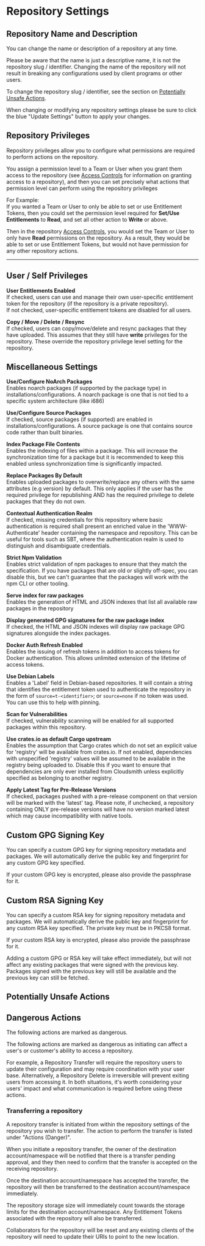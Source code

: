 
# Repository Settings

## Repository Name and Description

You can change the name or description of a repository at any time. 

Please be aware that the name is just a descriptive name, it is not the repository slug / identifier. Changing the name of the repository will not result in breaking any configurations used by client programs or other users.

<BlockImage src={img_rpm_cloudsmith_rpm_example_1_0_1_COhhH8fjPOlhiPad_Pro_2} alt="Repository Name and Description"></BlockImage>

To change the repository slug / identifier, see the section on [Potentially Unsafe Actions](/repositories/repository-settings#potentially-unsafe-actions).

<Note variant="note">
  When changing or modifying any repository settings please be sure to click the blue "Update Settings" button to apply your changes.
</Note>

## Repository Privileges

<BlockImage src={img_repo_settingsiPad_Pro} alt="Repository Privileges"></BlockImage>

Repository privileges allow you to configure what permissions are required to perform actions on the repository.  

You assign a permission level to a Team or User when you grant them access to the repository (see [Access Controls](/repositories/repository-privileges#access-control) for information on granting access to a repository), and then you can set precisely what actions that permission level can perform using the repository privileges

For Example:  
If you wanted a Team or User to only be able to set or use Entitlement Tokens, then you could set the permission level required for **Set/Use Entitlements** to **Read**, and set all other action to **Write** or above.  

Then in the repository [Access Controls](/repositories/repository-privileges#access-control), you would set the Team or User to only have **Read** permissions on the repository.  As a result, they would be able to set or use Entitlement Tokens, but would not have permission for any other repository actions.

***

## User / Self Privileges

<BlockImage src={img_repo_settingsiPad_Pro_1} alt="Repository User / Self Privileges"></BlockImage>

**User Entitlements Enabled**  
If checked, users can use and manage their own user-specific entitlement token for the repository (if the repository is a private repository).  
If not checked, user-specific entitlement tokens are disabled for all users.

**Copy / Move / Delete / Resync**  
If checked, users can copy/move/delete and resync packages that they have uploaded. This assumes that they still have **write** privileges for the repository. These override the repository privilege level setting for the repository. 

## Miscellaneous Settings

<BlockImage src={img_repo_settingsiPad_Pro_1_2} alt="Miscellaneous Repository Settings"></BlockImage>

**Use/Configure NoArch Packages**  
Enables noarch packages (if supported by the package type) in installations/configurations. A noarch package is one that is not tied to a specific system architecture (like i686) 

**Use/Configure Source Packages**  
If checked, source packages (if supported) are enabled in installations/configurations. A source package is one that contains source code rather than built binaries.

**Index Package File Contents**  
Enables the indexing of files within a package. This will increase the synchronization time for a package but it is recommended to keep this enabled unless synchronization time is significantly impacted. 

**Replace Packages By Default**  
Enables uploaded packages to overwrite/replace any others with the same attributes (e.g version) by default. This only applies if the user has the required privilege for republishing AND has the required privilege to delete packages that they do not own. 

**Contextual Authentication Realm**  
If checked, missing credentials for this repository where basic authentication is required shall present an enriched value in the 'WWW-Authenticate' header containing the namespace and repository. This can be useful for tools such as SBT, where the authentication realm is used to distinguish and disambiguate credentials.

**Strict Npm Validation**  
Enables strict validation of npm packages to ensure that they match the specification. If you have packages that are old or slightly off-spec, you can disable this, but we can't guarantee that the packages will work with the npm CLI or other tooling.

**Serve index for raw packages**  
Enables the generation of HTML and JSON indexes that list all available raw packages in the repository

**Display generated GPG signatures for the raw package index**  
If checked, the HTML and JSON indexes will display raw package GPG signatures alongside the index packages. 

**Docker Auth Refresh Enabled**  
Enables the issuing of refresh tokens in addition to access tokens for Docker authentication. This allows unlimited extension of the lifetime of access tokens.

**Use Debian Labels**  
Enables a 'Label' field in Debian-based repositories. It will contain a string that identifies the entitlement token used to authenticate the repository in the form of `source=t-<identifier>`; or `source=none` if no token was used. You can use this to help with pinning.

**Scan for Vulnerabilities**  
If checked, vulnerability scanning will be enabled for all supported packages within this repository.

**Use crates.io as default Cargo upstream**  
Enables the assumption that Cargo crates which do not set an explicit value for 'registry' will be available from crates.io. If not enabled, dependencies with unspecified 'registry' values will be assumed to be available in the registry being uploaded to. Disable this if you want to ensure that dependencies are only ever installed from Cloudsmith unless explicitly specified as belonging to another registry.

**Apply Latest Tag for Pre-Release Versions**  
If checked, packages pushed with a pre-release component on that version will be marked with the 'latest' tag. Please note, if unchecked, a repository containing ONLY pre-release versions will have no version marked latest which may cause incompatibility with native tools.

## Custom GPG Signing Key

You can specify a custom GPG key for signing repository metadata and packages. We will automatically derive the public key and fingerprint for any custom GPG key specified.  

If your custom GPG key is encrypted, please also provide the passphrase for it. 

## Custom RSA Signing Key

You can specify a custom RSA key for signing repository metadata and packages. We will automatically derive the public key and fingerprint for any custom RSA key specified.  The private key must be in PKCS8 format.

If your custom RSA key is encrypted, please also provide the passphrase for it. 

<Note variant="note">
  Adding a custom GPG or RSA key will take effect immediately, but will not affect any existing packages that were signed with the previous key.  Packages signed with the previous key will still be available and the previous key can still be fetched.
</Note>


## Potentially Unsafe Actions

<BlockImage src={img_repo_settingsiPad_Pro_2} alt="Potentially Unsafe Actions"></BlockImage>

## Dangerous Actions

<Note variant="caution" headline="Dangerous Actions">
  The following actions are marked as dangerous.
</Note>

The following actions are marked as dangerous as initiating can affect a user's or customer's ability to access a repository.   

For example, a Repository Transfer will require the repository users to update their configuration and may require coordination with your user base. Alternatively, a Repository Delete is irreversible will prevent exiting users from accessing it. In both situations, it's worth considering your users' impact and what communication is required before using these actions.

<BlockImage src={img_repo_settingsiPad_Pro_3} alt="Dangerous Actions"></BlockImage>

### Transferring a repository

A repository transfer is initiated from within the repository settings of the repository you wish to transfer. The action to perform the transfer is listed under "Actions (Danger)".

When you initiate a repository transfer, the owner of the destination account/namespace will be notified that there is a transfer pending approval, and they then need to confirm that the transfer is accepted on the receiving repository.

Once the destination account/namespace has accepted the transfer, the repository will then be transferred to the destination account/namespace immediately. 

The repository storage size will immediately count towards the storage limits for the destination account/namespace. Any Entitlement Tokens associated with the repository will also be transferred. 

Collaborators for the repository will be reset and any existing clients of the repository will need to update their URIs to point to the new location.
